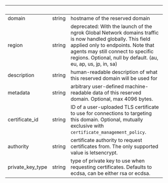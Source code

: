 | &nbsp;           | &nbsp; | &nbsp;                                                                                                                                                                                                                                                 |
| ---------------- | ------ | ------------------------------------------------------------------------------------------------------------------------------------------------------------------------------------------------------------------------------------------------------ |
| domain           | string | hostname of the reserved domain                                                                                                                                                                                                                        |
| region           | string | deprecated: With the launch of the ngrok Global Network domains traffic is now handled globally. This field applied only to endpoints. Note that agents may still connect to specific regions. Optional, null by default. (au, eu, ap, us, jp, in, sa) |
| description      | string | human-readable description of what this reserved domain will be used for                                                                                                                                                                               |
| metadata         | string | arbitrary user-defined machine-readable data of this reserved domain. Optional, max 4096 bytes.                                                                                                                                                        |
| certificate_id   | string | ID of a user-uploaded TLS certificate to use for connections to targeting this domain. Optional, mutually exclusive with `certificate_management_policy`.                                                                                              |
| authority        | string | certificate authority to request certificates from. The only supported value is letsencrypt.                                                                                                                                                           |
| private_key_type | string | type of private key to use when requesting certificates. Defaults to ecdsa, can be either rsa or ecdsa.                                                                                                                                                |

